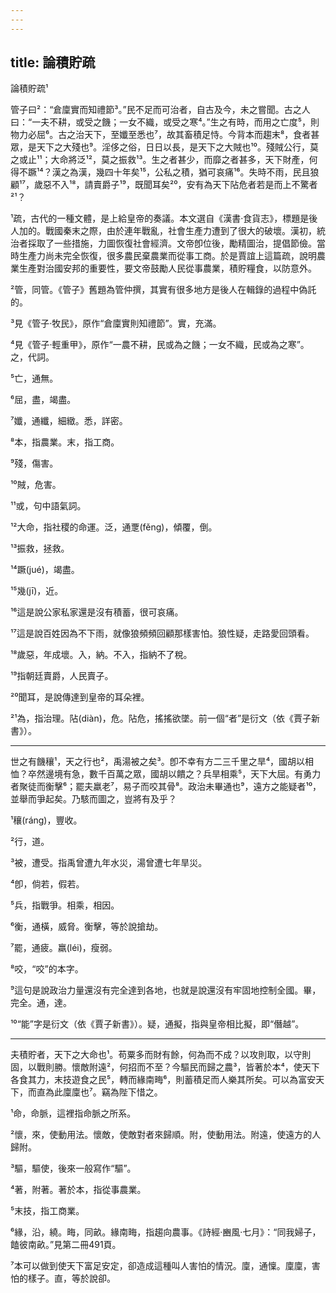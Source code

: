 ```yaml
---
---
---
```

title: 論積貯疏
---




論積貯疏¹

管子曰²：“倉廩實而知禮節³。”民不足而可治者，自古及今，未之嘗聞。古之人曰：“一夫不耕，或受之饑；一女不織，或受之寒⁴。”生之有時，而用之亡度⁵，則物力必屈⁶。古之治天下，至孅至悉也⁷，故其畜積足恃。今背本而趨末⁸，食者甚眾，是天下之大殘也⁹。淫侈之俗，日日以長，是天下之大賊也¹⁰。殘賊公行，莫之或止¹¹；大命將泛¹²，莫之振救¹³。生之者甚少，而靡之者甚多，天下財產，何得不蹶¹⁴？漢之為漢，幾四十年矣¹⁵，公私之積，猶可哀痛¹⁶。失時不雨，民且狼顧¹⁷，歲惡不入¹⁸，請賣爵子¹⁹，既聞耳矣²⁰，安有為天下阽危者若是而上不驚者²¹？

¹疏，古代的一種文體，是上給皇帝的奏議。本文選自《漢書·食貨志》，標題是後人加的。戰國秦末之際，由於連年戰亂，社會生產力遭到了很大的破壞。漢初，統治者採取了一些措施，力圖恢復社會經濟。文帝卽位後，勵精圖治，提倡節儉。當時生產力尚未完全恢復，很多農民棄農業而從事工商。於是賈誼上這篇疏，說明農業生產對治國安邦的重要性，要文帝鼓勵人民從事農業，積貯糧食，以防意外。

²管，同管。《管子》舊題為管仲撰，其實有很多地方是後人在輯錄的過程中偽託的。

³見《管子·牧民》，原作“倉廩實則知禮節”。實，充滿。

⁴見《管子·輕重甲》，原作“一農不耕，民或為之饑；一女不織，民或為之寒”。之，代詞。

⁵亡，通無。

⁶屈，盡，竭盡。

⁷孅，通纖，細緻。悉，詳密。

⁸本，指農業。末，指工商。

⁹殘，傷害。

¹⁰賊，危害。

¹¹或，句中語氣詞。

¹²大命，指社稷的命運。泛，通覂(fěng)，傾覆，倒。

¹³振救，拯救。

¹⁴蹶(jué)，竭盡。

¹⁵幾(jī)，近。

¹⁶這是說公家私家還是沒有積蓄，很可哀痛。

¹⁷這是說百姓因為不下雨，就像狼頻頻回顧那樣害怕。狼性疑，走路愛回頭看。

¹⁸歲惡，年成壞。入，納。不入，指納不了稅。

¹⁹指朝廷賣爵，人民賣子。

²⁰聞耳，是說傳達到皇帝的耳朵裡。

²¹為，指治理。阽(diàn)，危。阽危，搖搖欲墜。前一個“者”是衍文（依《賈子新書》）。



--------------------

世之有饑穰¹，天之行也²，禹湯被之矣³。卽不幸有方二三千里之旱⁴，國胡以相恤？卒然邊境有急，數千百萬之眾，國胡以饋之？兵旱相乘⁵，天下大屈。有勇力者聚徒而衡擊⁶；罷夫羸老⁷，易子而咬其骨⁸。政治未畢通也⁹，遠方之能疑者¹⁰，並舉而爭起矣。乃駭而圖之，豈將有及乎？

¹穰(ráng)，豐收。

²行，道。

³被，遭受。指禹曾遭九年水災，湯曾遭七年旱災。

⁴卽，倘若，假若。

⁵兵，指戰爭。相乘，相因。

⁶衡，通橫，威脅。衡擊，等於說搶劫。

⁷罷，通疲。羸(léi)，瘦弱。

⁸咬，“咬”的本字。

⁹這句是說政治力量還沒有完全達到各地，也就是說還沒有牢固地控制全國。畢，完全。通，達。

¹⁰“能”字是衍文（依《賈子新書》）。疑，通擬，指與皇帝相比擬，即“僭越”。



--------------------

夫積貯者，天下之大命也¹。苟粟多而財有餘，何為而不成？以攻則取，以守則固，以戰則勝。懷敵附遠²，何招而不至？今驅民而歸之農³，皆著於本⁴，使天下各食其力，末技遊食之民⁵，轉而緣南畮⁶，則蓄積足而人樂其所矣。可以為富安天下，而直為此廩廩也⁷。竊為陛下惜之。

¹命，命脈，這裡指命脈之所系。

²懷，來，使動用法。懷敵，使敵對者來歸順。附，使動用法。附遠，使遠方的人歸附。

³驅，驅使，後來一般寫作“驅”。

⁴著，附著。著於本，指從事農業。

⁵末技，指工商業。

⁶緣，沿，繞。畮，同畝。緣南畮，指趨向農事。《詩經·豳風·七月》：“同我婦子，饁彼南畝。”見第二冊491頁。

⁷本可以做到使天下富足安定，卻造成這種叫人害怕的情況。廩，通懍。廩廩，害怕的樣子。直，等於說卻。